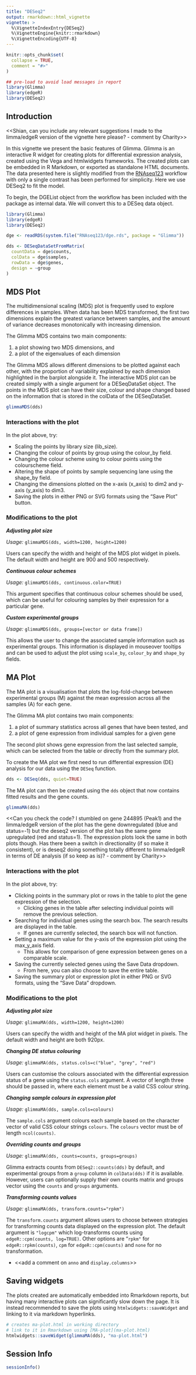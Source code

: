 ```yaml
---
title: "DESeq2"
output: rmarkdown::html_vignette
vignette: >
  %\VignetteIndexEntry{DESeq2}
  %\VignetteEngine{knitr::rmarkdown}
  %\VignetteEncoding{UTF-8}
---
```


```r
knitr::opts_chunk$set(
  collapse = TRUE,
  comment = "#>"
)

## pre-load to avoid load messages in report
library(Glimma)
library(edgeR)
library(DESeq2)
```

## Introduction

<<Shian, can you include any relevant suggestions I made to the limma/edgeR version of the vignette here please? - comment by Charity>>

In this vignette we present the basic features of Glimma. 
Glimma is an interactive R widget for creating plots for differential expression analysis, created using the Vega and htmlwidgets frameworks. The created plots can be embedded in R Markdown, or exported as standalone HTML documents.
The data presented here is slightly modified from the [RNAseq123](https://bioconductor.org/packages/release/workflows/html/RNAseq123.html) workflow with only a single contrast has been performed for simplicity. Here we use DESeq2 to fit the model.

To begin, the DGEList object from the workflow has been included with the package as internal data. We will convert this to a DESeq data object.

```r
library(Glimma)
library(edgeR)
library(DESeq2)

dge <- readRDS(system.file("RNAseq123/dge.rds", package = "Glimma"))

dds <- DESeqDataSetFromMatrix(
  countData = dge$counts,
  colData = dge$samples,
  rowData = dge$genes,
  design = ~group
)
```

## MDS Plot

The multidimensional scaling (MDS) plot is frequently used to explore differences in samples. When data has been MDS transformed, the first two dimensions explain the greatest variance between samples, and the amount of variance decreases monotonically with increasing dimension.

The Glimma MDS contains two main components:

1. a plot showing two MDS dimensions, and
2. a plot of the eigenvalues of each dimension


The Glimma MDS allows different dimensions to be plotted against each other, with the proportion of variability explained by each dimension highlighted in the barplot alongside it. The interactive MDS plot can be created simply with a single argument for a DESeqDataSet object. The points in the MDS plot can have their size, colour and shape changed based on the information that is stored in the colData of the DESeqDataSet.

```r
glimmaMDS(dds)
```

### Interactions with the plot
In the plot above, try:

+ Scaling the points by library size (lib_size).
+ Changing the colour of points by group using the colour_by field.
+ Changing the colour scheme using to colour points using the colourscheme field.
+ Altering the shape of points by sample sequencing lane using the shape_by field.
+ Changing the dimensions plotted on the x-axis (x_axis) to dim2 and y-axis (y_axis) to dim3.
+ Saving the plots in either PNG or SVG formats using the "Save Plot" button.

### Modifications to the plot

***Adjusting plot size***

*Usage:* `glimmaMDS(dds, width=1200, height=1200)`

Users can specify the width and height of the MDS plot widget in pixels. The default width and height are 900 and 500 respectively.

***Continuous colour schemes***

*Usage:* `glimmaMDS(dds, continuous.color=TRUE)`

This argument specifies that continuous colour schemes should be used, which can be useful for colouring samples by their expression for a particular gene.

***Custom experimental groups***

*Usage:* `glimmaMDS(dds, groups=[vector or data frame])`

This allows the user to change the associated sample information such as experimental groups. This information is displayed in mouseover tooltips and can be used to adjust the plot using `scale_by`, `colour_by` and `shape_by` fields.

## MA Plot

The MA plot is a visualisation that plots the log-fold-change between experimental groups (M) against the mean expression across all the samples (A) for each gene.

The Glimma MA plot contains two main components:

1. a plot of summary statistics across all genes that have been tested, and
2. a plot of gene expression from individual samples for a given gene

The second plot shows gene expression from the last selected sample, which can be selected from the table or directly from the summary plot.

To create the MA plot we first need to run differential expression (DE) analysis for our data using the `DESeq` function.

```r
dds <- DESeq(dds, quiet=TRUE)
```

The MA plot can then be created using the `dds` object that now contains fitted results and the gene counts.

```r
glimmaMA(dds)
```
<<Can you check the code? I stumbled on gene 244895 (Peak1) and the limma/edgeR version of the plot has the gene downregulated (blue and status=-1) but the deseq2 version of the plot has the same gene upregulated (red and status=1). The expression plots look the same in both plots though. Has there been a switch in directionality (if so make it consistent), or is deseq2 doing something totally different to limma/edgeR in terms of DE analysis (if so keep as is)? - comment by Charity>>

### Interactions with the plot
In the plot above, try:

+ Clicking points in the summary plot or rows in the table to plot the gene expression of the selection.
    + Clicking genes in the table after selecting individual points will remove the previous selection.
+ Searching for individual genes using the search box. The search results are displayed in the table.
    + If genes are currently selected, the search box will not function.
+ Setting a maximum value for the y-axis of the expression plot using the max_y_axis field. 
    + This allows for comparison of gene expression between genes on a comparable scale.
+ Saving the currently selected genes using the Save Data dropdown. 
    + From here, you can also choose to save the entire table.
+ Saving the summary plot or expression plot in either PNG or SVG formats, using the "Save Data" dropdown.

### Modifications to the plot

***Adjusting plot size***

*Usage:* `glimmaMA(dds, width=1200, height=1200)`

Users can specify the width and height of the MA plot widget in pixels. The default width and height are both 920px.

***Changing DE status colouring***

*Usage:* `glimmaMA(dds, status.cols=c("blue", "grey", "red")`

Users can customise the colours associated with the differential expression status of a gene using the `status.cols` argument. A vector of length three should be passed in, where each element must be a valid CSS colour string. 

***Changing sample colours in expression plot***

*Usage:* `glimmaMA(dds, sample.cols=colours)`


The `sample.cols` argument colours each sample based on the character vector of 
valid CSS colour strings `colours`. The `colours` vector must be of length
`ncol(counts)`.

***Overriding counts and groups***

*Usage:* `glimmaMA(dds, counts=counts, groups=groups)`

Glimma extracts counts from `DESeq2::counts(dds)` by default, and experimental groups
from a `group` column in `colData(dds)` if it is available.
However, users can optionally supply their own counts matrix and 
groups vector using the `counts` and `groups` arguments.

***Transforming counts values***

*Usage:* `glimmaMA(dds, transform.counts="rpkm")`

The `transform.counts` argument allows users to choose between strategies for
transforming counts data displayed on the expression plot. 
The default argument is `"logcpm"` which log-transforms counts using
`edgeR::cpm(counts, log=TRUE)`. Other options are "`rpkm"` for
`edgeR::rpkm(counts)`, `cpm` for `edgeR::cpm(counts)` and `none` for no
transformation.

+ <<add a comment on `anno` and `display.columns`>>

## Saving widgets

The plots created are automatically embedded into Rmarkdown reports, but having many interactive plots can significantly slow down the page. It is instead recommended to save the plots using `htmlwidgets::saveWidget` and linking to it via markdown hyperlinks.

```r
# creates ma-plot.html in working directory
# link to it in Rmarkdown using [MA-plot](ma-plot.html)
htmlwidgets::saveWidget(glimmaMA(dds), "ma-plot.html")
```

## Session Info

```r
sessionInfo()
```

